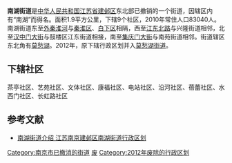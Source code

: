 {{中国乡级行政区
| 行政区全称 = 南湖街道 
| 景观照片文件名 =
| 景观照片描述 =
| 汉语拼音 =
| 上级行政区 = [[江苏省|江苏省]][[南京市|南京市]][[建邺区|建邺区]]
| 行政区类别 = [[街道_(行政区划)|街道]]
| 行政区划代码 = 320105005
| 地理坐标 =
| 总面积 = 1.9平方公里
| 户籍人口 = 
| 户籍人口年份 =
| 常住人口 = 83040<ref>建邺区2010年第六次全国人口普查主要数据公报</ref>
| 常住人口年份 = 2010
| 人口密度 =
| 行政区划 = 9
| 官方网站 = 
| 政府驻地 = 
| 邮政编码 = 
| 毗邻行政区 =
| 位置图文件名 =
| 位置图描述 =
}}

'''南湖街道'''是[[中华人民共和国|中华人民共和国]][[江苏省|江苏省]][[建邺区|建邺区]]东北部已撤销的一个街道，因辖区内有“南湖”而得名。面积1.9平方公里，下辖9个社区，2010年常住人口83040人。南湖街道东至[[外秦淮河|外秦淮河]]与[[秦淮区|秦淮区]]、[[白下区|白下区]]相隔，西至[[江东北路|江东北路]]与兴隆街道相邻，北至[[汉中门大街|汉中门大街]]与鼓楼区江东街道相接，南至[[集庆门大街|集庆门大街]]与南苑街道相邻。街道辖区东北角有[[莫愁湖|莫愁湖]]。2012年，原下辖行政区划并入[[莫愁湖街道|莫愁湖街道]]。

==下辖社区==
茶亭社区、艺苑社区、文体社区、康福社区、电站社区、沿河社区、蓓蕾社区、水西门社区、长虹路社区

==参考文献==
*[http://www.chinaquhua.cn/jiangsu/jianqu_nanhujiedao.html 南湖街道介绍 江苏南京建邺区南湖街道行政区划]{{dead link|date=2017年11月 |bot=InternetArchiveBot |fix-attempted=yes }}
{{reflist}}

{{江苏行政区划小作品}}

[[Category:南京市已撤消的街道|Category:南京市已撤消的街道]]
[[Category:建邺区行政区划|废]]
[[Category:2012年废除的行政区划|Category:2012年废除的行政区划]]